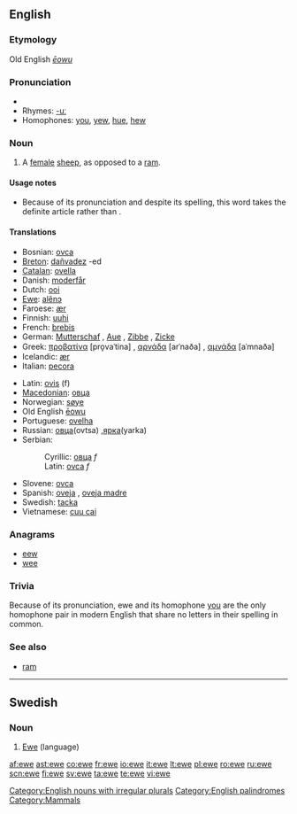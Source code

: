 {{see|Ewe}}
{{wikipedia|Sheep}}
==English==

===Etymology===
Old English ''[[ēowu]]''

===Pronunciation===
* {{IPA|juw}}
* Rhymes: [[Rhymes:English:-uː|-uː]]
* Homophones: [[you]], [[yew]], [[hue]], [[hew]]

===Noun===
{{en-noun|ewe|pl2=ewes}}

# A [[female]] [[sheep]], as opposed to a [[ram]].

====Usage notes====
* Because of its pronunciation and despite its spelling, this word takes the definite article {{term|a}} rather than {{term|an}}.

====Translations====
{{top}}
* Bosnian: [[ovca]] {{f}}
* [[Breton]]: [[dañvadez]] {{f}} -ed {{p}}
* [[Catalan]]: [[ovella]] {{f}}
* Danish: [[moderfår]]
* Dutch: [[ooi]] {{f}}
* [[Ewe]]: [[alẽnɔ]]
* Faroese: [[ær]] {{f}}
* Finnish: [[uuhi]]
* French: [[brebis]] {{f}}
* German: [[Mutterschaf]] {{n}}, [[Aue]] {{f}}, [[Zibbe]] {{f}}, [[Zicke]] {{f}}
* Greek: [[προβατίνα]] [pro̞vaˈtina] {{f}}, [[αρνάδα]] [arˈnaða] {{f}}, [[αμνάδα]] [aˈmnaða] {{f}}
* Icelandic: [[ær]] {{f}}
* Italian: [[pecora]] {{f}}
{{mid}}
* Latin: [[ovis]] (f)
* [[Macedonian]]: [[овца]] {{f}}
* Norwegian: [[søye]] {{c}}
* Old English [[eowu|ēowu]]
* Portuguese: [[ovelha]] {{f}}
* Russian: [[овца]](ovtsa) {{f}},[[ярка]](yarka) {{f}}
* Serbian:
*: Cyrillic: [[овца]] ''f''
*: Latin: [[ovca]] ''f''
* Slovene: [[ovca]] {{f}}
* Spanish: [[oveja]] {{f}}, [[oveja madre]] {{f}}
* Swedish: [[tacka]] {{c}}
* Vietnamese: [[cuu cai]]
{{bottom}}

===Anagrams===
* [[eew]]
* [[wee]]

===Trivia===
Because of its pronunciation, ewe and its homophone [[you]] are the only homophone pair in modern English that share no letters in their spelling in common.

===See also===
* [[ram]]

[[Category:English nouns with irregular plurals]]
[[Category:English palindromes]]
[[Category:Mammals]]

----

==Swedish==

===Noun===
{{infl|sv|noun|g=c}}

# [[Ewe]] (language)

{{tbot entry|Swedish|Ewe|2008|April|sv}}

[[af:ewe]]
[[ast:ewe]]
[[co:ewe]]
[[fr:ewe]]
[[io:ewe]]
[[it:ewe]]
[[lt:ewe]]
[[pl:ewe]]
[[ro:ewe]]
[[ru:ewe]]
[[scn:ewe]]
[[fi:ewe]]
[[sv:ewe]]
[[ta:ewe]]
[[te:ewe]]
[[vi:ewe]]